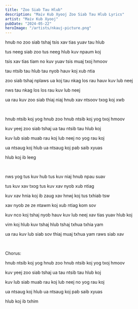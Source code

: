 ```yaml
---
title: "Zoo Siab Tau Hlub"
description: "Maiv Kub Xyooj Zoo Siab Tau Hlub Lyrics"
artist: "Maiv Kub Xyooj"
pubDate: "2024-05-22"
heroImage: "/artists/nkauj-picture.png"
---
```


hnub no zoo siab tshaj tsis xav tias yuav tau hlub

tus neeg siab zoo tus neeg hlub kuv npaum koj

tsis xav tias tiam no kuv yuav tsis muaj txoj hmoov

tau ntsib tau hlub tau nyob hauv koj xub ntia

zoo siab tshaj nplaws ua koj tau nkag los rau hauv kuv lub neej

nws tau nkag los los rau kuv lub neej

ua rau kuv zoo siab thiaj niaj hnub xav ntsoov txog koj xwb

<br />

hnub ntsib koj yog hnub zoo hnub ntsib koj yog txoj hmoov

kuv yeej zoo siab tshaj ua tau ntsib tau hlub koj

kuv lub siab muab rau koj lub neej no yog rau koj

ua ntsaug koj hlub ua ntsaug koj pab saib xyuas

hlub koj ib leeg

<br />

nws yog tus kuv hub tus kuv niaj hnub npau suav

tus kuv xav txog tus kuv xav nyob xub ntiag

kuv xav hnia koj ib zaug xav hnwj koj tus txhiab tsw

xav nyob ze ze ntawm koj xub ntiag kom sov

kuv nco koj tshaj nyob hauv kuv lub neej xav tias yuav hlub koj

vim koj hlub kuv tshaj hlub tshaj txhua txhia yam

ua rau kuv lub siab sov thiaj muaj txhua yam raws siab xav

<br />

Chorus:

hnub ntsib koj yog hnub zoo hnub ntsib koj yog txoj hmoov

kuv yeej zoo siab tshaj ua tau ntsib tau hlub koj

kuv lub siab muab rau koj lub neej no yog rau koj

ua ntsaug koj hlub ua ntsaug koj pab saib xyuas

hlub koj ib txhim
